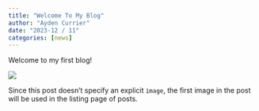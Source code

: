 ```yaml
---
title: "Welcome To My Blog"
author: "Ayden Currier"
date: "2023-12 / 11"
categories: [news]
---
```


Welcome to my first blog!

![](thumbnail.jpg)

Since this post doesn't specify an explicit `image`, the first image in the post will be used in the listing page of posts.

